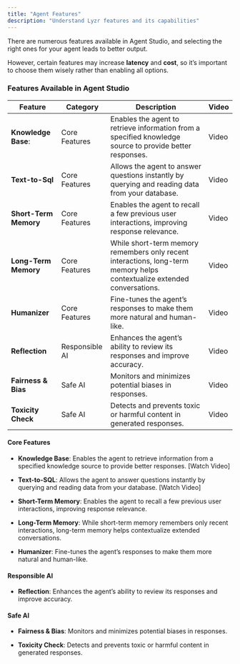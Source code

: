 ```yaml
---
title: "Agent Features"
description: "Understand Lyzr features and its capabilities"
---
```


There are numerous features available in Agent Studio, and selecting the right ones for your agent leads to better output.

However, certain features may increase **latency** and **cost**, so it’s important to choose them wisely rather than enabling all options.

### **Features Available in Agent Studio**

| Feature               | Category       | Description                                                                                                              | Video |
| --------------------- | -------------- | ------------------------------------------------------------------------------------------------------------------------ | ----- |
| **Knowledge Base**:   | Core Features  | Enables the agent to retrieve information from a specified knowledge source to provide better responses.                 | Video |
| **Text-to-Sql**       | Core Features  | Allows the agent to answer questions instantly by querying and reading data from your database.                          | Video |
| **Short-Term Memory** | Core Features  | Enables the agent to recall a few previous user interactions, improving response relevance.                              | Video |
| **Long-Term Memory**  | Core Features  | While short-term memory remembers only recent interactions, long-term memory helps contextualize extended conversations. | Video |
| **Humanizer**         | Core Features  | Fine-tunes the agent’s responses to make them more natural and human-like.                                               | Video |
| **Reflection**        | Responsible AI | Enhances the agent’s ability to review its responses and improve accuracy.                                               | Video |
| **Fairness & Bias**   | Safe AI        | Monitors and minimizes potential biases in responses.                                                                    | Video |
| **Toxicity Check**    | Safe AI        | Detects and prevents toxic or harmful content in generated responses.                                                    | Video |

#### **Core Features**

* **Knowledge Base**: Enables the agent to retrieve information from a specified knowledge source to provide better responses. \[Watch Video]

* **Text-to-SQL**: Allows the agent to answer questions instantly by querying and reading data from your database. \[Watch Video]

* **Short-Term Memory**: Enables the agent to recall a few previous user interactions, improving response relevance.

* **Long-Term Memory**: While short-term memory remembers only recent interactions, long-term memory helps contextualize extended conversations.

* **Humanizer**: Fine-tunes the agent’s responses to make them more natural and human-like.

#### **Responsible AI**

* **Reflection**: Enhances the agent’s ability to review its responses and improve accuracy.

#### **Safe AI**

* **Fairness & Bias**: Monitors and minimizes potential biases in responses.

* **Toxicity Check**: Detects and prevents toxic or harmful content in generated responses.